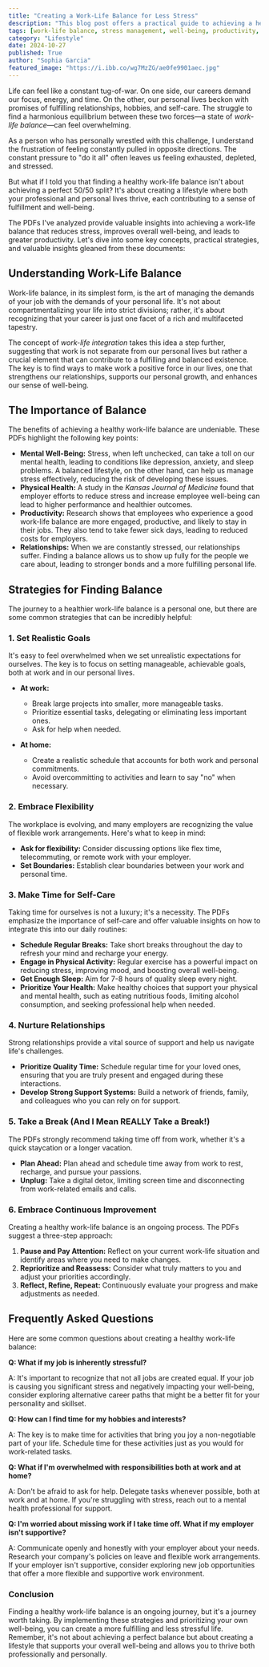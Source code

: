 ```yaml
---
title: "Creating a Work-Life Balance for Less Stress"
description: "This blog post offers a practical guide to achieving a healthy work-life balance and reducing stress. It explores key concepts, strategies for setting boundaries, prioritizing self-care, and managing time effectively."
tags: [work-life balance, stress management, well-being, productivity, mental health, self-care, time management, work, life, boundaries, lifestyle]
category: "Lifestyle"
date: 2024-10-27
published: True
author: "Sophia Garcia"
featured_image: "https://i.ibb.co/wg7MzZG/ae0fe9901aec.jpg"
---
```



Life can feel like a constant tug-of-war. On one side, our careers demand our focus, energy, and time. On the other, our personal lives beckon with promises of fulfilling relationships, hobbies, and self-care. The struggle to find a harmonious equilibrium between these two forces—a state of *work-life balance*—can feel overwhelming. 

As a person who has personally wrestled with this challenge, I understand the frustration of feeling constantly pulled in opposite directions.  The constant pressure to "do it all" often leaves us feeling exhausted, depleted, and stressed. 

But what if I told you that finding a healthy work-life balance isn't about achieving a perfect 50/50 split?  It's about creating a lifestyle where both your professional and personal lives thrive, each contributing to a sense of fulfillment and well-being.

The PDFs I've analyzed provide valuable insights into achieving a work-life balance that reduces stress, improves overall well-being, and leads to greater productivity.  Let's dive into some key concepts, practical strategies, and valuable insights gleaned from these documents:

## Understanding Work-Life Balance

Work-life balance, in its simplest form, is the art of managing the demands of your job with the demands of your personal life. It's not about compartmentalizing your life into strict divisions; rather, it's about recognizing that your career is just one facet of a rich and multifaceted tapestry.  

The concept of *work-life integration* takes this idea a step further, suggesting that work is not separate from our personal lives but rather a crucial element that can contribute to a fulfilling and balanced existence.  The key is to find ways to make work a positive force in our lives, one that strengthens our relationships, supports our personal growth, and enhances our sense of well-being.

## The Importance of Balance

The benefits of achieving a healthy work-life balance are undeniable.  These PDFs highlight the following key points:

* **Mental Well-Being:**  Stress, when left unchecked, can take a toll on our mental health, leading to conditions like depression, anxiety, and sleep problems. A balanced lifestyle, on the other hand, can help us manage stress effectively, reducing the risk of developing these issues. 
* **Physical Health:**  A study in the *Kansas Journal of Medicine* found that employer efforts to reduce stress and increase employee well-being can lead to higher performance and healthier outcomes.  
* **Productivity:** Research shows that employees who experience a good work-life balance are more engaged, productive, and likely to stay in their jobs.  They also tend to take fewer sick days, leading to reduced costs for employers.
* **Relationships:** When we are constantly stressed, our relationships suffer.  Finding a balance allows us to show up fully for the people we care about, leading to stronger bonds and a more fulfilling personal life.

## Strategies for Finding Balance

The journey to a healthier work-life balance is a personal one, but there are some common strategies that can be incredibly helpful:

### 1.  Set Realistic Goals

It's easy to feel overwhelmed when we set unrealistic expectations for ourselves. The key is to focus on setting manageable, achievable goals, both at work and in our personal lives. 

- **At work:**
    - Break large projects into smaller, more manageable tasks.
    - Prioritize essential tasks, delegating or eliminating less important ones.
    - Ask for help when needed.

- **At home:**
    - Create a realistic schedule that accounts for both work and personal commitments.
    - Avoid overcommitting to activities and learn to say "no" when necessary.

### 2.  Embrace Flexibility

The workplace is evolving, and many employers are recognizing the value of flexible work arrangements.  Here's what to keep in mind:

- **Ask for flexibility:** Consider discussing options like flex time, telecommuting, or remote work with your employer.
- **Set Boundaries:** Establish clear boundaries between your work and personal time.  

### 3.  Make Time for Self-Care

Taking time for ourselves is not a luxury; it's a necessity. The PDFs emphasize the importance of self-care and offer valuable insights on how to integrate this into our daily routines:

- **Schedule Regular Breaks:**  Take short breaks throughout the day to refresh your mind and recharge your energy.
- **Engage in Physical Activity:**  Regular exercise has a powerful impact on reducing stress, improving mood, and boosting overall well-being.
- **Get Enough Sleep:**  Aim for 7-8 hours of quality sleep every night.  
- **Prioritize Your Health:**  Make healthy choices that support your physical and mental health, such as eating nutritious foods, limiting alcohol consumption, and seeking professional help when needed.

### 4.  Nurture Relationships

Strong relationships provide a vital source of support and help us navigate life's challenges.

- **Prioritize Quality Time:**  Schedule regular time for your loved ones, ensuring that you are truly present and engaged during these interactions.
- **Develop Strong Support Systems:** Build a network of friends, family, and colleagues who you can rely on for support.

### 5.  Take a Break (And I Mean REALLY Take a Break!)

The PDFs strongly recommend taking time off from work, whether it's a quick staycation or a longer vacation.  

- **Plan Ahead:** Plan ahead and schedule time away from work to rest, recharge, and pursue your passions.
- **Unplug:**  Take a digital detox, limiting screen time and disconnecting from work-related emails and calls. 

### 6.  Embrace Continuous Improvement

Creating a healthy work-life balance is an ongoing process. The PDFs suggest a three-step approach:

1. **Pause and Pay Attention:** Reflect on your current work-life situation and identify areas where you need to make changes.
2. **Reprioritize and Reassess:** Consider what truly matters to you and adjust your priorities accordingly.
3. **Reflect, Refine, Repeat:**  Continuously evaluate your progress and make adjustments as needed.

## Frequently Asked Questions

Here are some common questions about creating a healthy work-life balance:

**Q: What if my job is inherently stressful?**

A:  It's important to recognize that not all jobs are created equal.  If your job is causing you significant stress and negatively impacting your well-being, consider exploring alternative career paths that might be a better fit for your personality and skillset.  

**Q: How can I find time for my hobbies and interests?**

A:  The key is to make time for activities that bring you joy a non-negotiable part of your life.  Schedule time for these activities just as you would for work-related tasks.

**Q: What if I'm overwhelmed with responsibilities both at work and at home?**

A:  Don't be afraid to ask for help.  Delegate tasks whenever possible, both at work and at home.  If you're struggling with stress, reach out to a mental health professional for support.

**Q: I'm worried about missing work if I take time off.  What if my employer isn't supportive?**

A:  Communicate openly and honestly with your employer about your needs.  Research your company's policies on leave and flexible work arrangements.  If your employer isn't supportive, consider exploring new job opportunities that offer a more flexible and supportive work environment.

### Conclusion

Finding a healthy work-life balance is an ongoing journey, but it's a journey worth taking.  By implementing these strategies and prioritizing your own well-being, you can create a more fulfilling and less stressful life. Remember, it's not about achieving a perfect balance but about creating a lifestyle that supports your overall well-being and allows you to thrive both professionally and personally.  